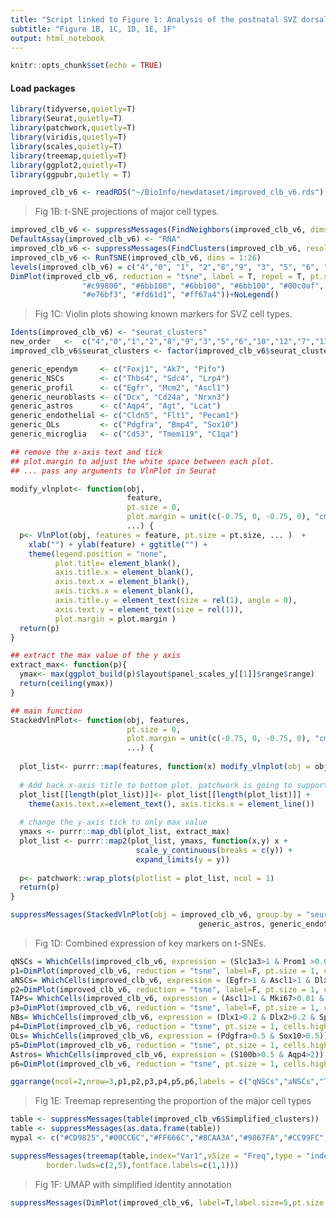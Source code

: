 ---
title: "Script linked to Figure 1: Analysis of the postnatal SVZ dorsal domain cellular composition and differentiation dynamics by large-scale single-cell profiling."
subtitle: "Figure 1B, 1C, 1D, 1E, 1F"
output: html_notebook
---

```{r setup, include=FALSE}
knitr::opts_chunk$set(echo = TRUE)
```

#### Load packages

```{r,warning=FALSE, include=T}
library(tidyverse,quietly=T)
library(Seurat,quietly=T)
library(patchwork,quietly=T)
library(viridis,quietly=T)
library(scales,quietly=T)
library(treemap,quietly=T)
library(ggplot2,quietly=T)
library(ggpubr,quietly = T)
```

```{r,echo=FALSE}
improved_clb_v6 <- readRDS("~/BioInfo/newdataset/improved_clb_v6.rds")
```

> Fig 1B: t-SNE projections of major cell types.

```{r,fig.width=4,fig.height=5 }
improved_clb_v6 <- suppressMessages(FindNeighbors(improved_clb_v6, dims = 1:15, assay = "RNA",verbose = F))
DefaultAssay(improved_clb_v6) <- "RNA"
improved_clb_v6 <- suppressMessages(FindClusters(improved_clb_v6, resolution = 0.5,verbose=F))
improved_clb_v6 <- RunTSNE(improved_clb_v6, dims = 1:26)
levels(improved_clb_v6) = c("4","0", "1", "2","8","9", "3", "5", "6", "10", "12","7", "13", "11", "14")
DimPlot(improved_clb_v6, reduction = "tsne", label = T, repel = T, pt.size = 1.5, cols = c("#f8766d", "#c99800", "#c99800", 
                "#c99800", "#6bb100", "#6bb100", "#6bb100", "#00c0af", "#00c0af", "#00c0af", "#619cff", "#b983ff", 
                "#e76bf3", "#fd61d1", "#ff67a4"))+NoLegend()
```

> Fig 1C: Violin plots showing known markers for SVZ cell types.

```{r,fig.width=7,fig.height=7}
Idents(improved_clb_v6) <- "seurat_clusters"
new_order   <-  c("4","0","1","2","8","9","3","5","6","10","12","7","13","11","14")
improved_clb_v6$seurat_clusters <- factor(improved_clb_v6$seurat_clusters, levels = new_order)

generic_ependym     <- c("Foxj1", "Ak7", "Pifo")
generic_NSCs        <- c("Thbs4", "Sdc4", "Lrp4") 
generic_profil      <- c("Egfr", "Mcm2", "Ascl1")
generic_neuroblasts <- c("Dcx", "Cd24a", "Nrxn3")
generic_astros      <- c("Aqp4", "Agt", "Lcat") 
generic_endothelial <- c("Cldn5", "Flt1", "Pecam1") 
generic_OLs         <- c("Pdgfra", "Bmp4", "Sox10") 
generic_microglia   <- c("Cd53", "Tmem119", "C1qa") 

## remove the x-axis text and tick
## plot.margin to adjust the white space between each plot.
## ... pass any arguments to VlnPlot in Seurat

modify_vlnplot<- function(obj, 
                          feature, 
                          pt.size = 0, 
                          plot.margin = unit(c(-0.75, 0, -0.75, 0), "cm"),
                          ...) {
  p<- VlnPlot(obj, features = feature, pt.size = pt.size, ... )  + 
    xlab("") + ylab(feature) + ggtitle("") + 
    theme(legend.position = "none", 
          plot.title= element_blank(),
          axis.title.x = element_blank(),
          axis.text.x = element_blank(), 
          axis.ticks.x = element_blank(), 
          axis.title.y = element_text(size = rel(1), angle = 0), 
          axis.text.y = element_text(size = rel(1)), 
          plot.margin = plot.margin ) 
  return(p)
}

## extract the max value of the y axis
extract_max<- function(p){
  ymax<- max(ggplot_build(p)$layout$panel_scales_y[[1]]$range$range)
  return(ceiling(ymax))
}

## main function
StackedVlnPlot<- function(obj, features,
                          pt.size = 0, 
                          plot.margin = unit(c(-0.75, 0, -0.75, 0), "cm"),
                          ...) {
  
  plot_list<- purrr::map(features, function(x) modify_vlnplot(obj = obj,feature = x, ...))
  
  # Add back x-axis title to bottom plot. patchwork is going to support this?
  plot_list[[length(plot_list)]]<- plot_list[[length(plot_list)]] +
    theme(axis.text.x=element_text(), axis.ticks.x = element_line())
  
  # change the y-axis tick to only max value 
  ymaxs <- purrr::map_dbl(plot_list, extract_max)
  plot_list <- purrr::map2(plot_list, ymaxs, function(x,y) x + 
                            scale_y_continuous(breaks = c(y)) + 
                            expand_limits(y = y))
  
  p<- patchwork::wrap_plots(plotlist = plot_list, ncol = 1)
  return(p)
}

suppressMessages(StackedVlnPlot(obj = improved_clb_v6, group.by = "seurat_clusters",features = c(generic_ependym, generic_NSCs, generic_profil, generic_neuroblasts, 
                                          generic_astros, generic_endothelial, generic_OLs, generic_microglia)))
```

> Fig 1D: Combined expression of key markers on t-SNEs.

```{r,fig.width=4,fig.height=7}
qNSCs = WhichCells(improved_clb_v6, expression = (Slc1a3>1 & Prom1 >0.6 & Egfr<0.1 & Foxj1<0.1))
p1=DimPlot(improved_clb_v6, reduction = "tsne", label=F, pt.size = 1, cells.highlight= list(qNSCs),cols.highlight = c("#c99800"), cols= "gray75")+NoLegend()
aNSCs= WhichCells(improved_clb_v6, expression = (Egfr>1 & Ascl1>1 & Dlx1<0.01 & Dlx2<0.01)) #1257 and being positive for the embryonic RP and NSC-specific gene signatures  
p2=DimPlot(improved_clb_v6, reduction = "tsne", label=F, pt.size = 1, cells.highlight= list(aNSCs),cols.highlight = c("#9AA500"), cols= "gray75")+NoLegend()
TAPs= WhichCells(improved_clb_v6, expression = (Ascl1>1 & Mki67>0.01 & Gad1<0.1 & Gad2<0.1 & Tbr1<0.1)) #327 too restrictive
p3=DimPlot(improved_clb_v6, reduction = "tsne", label=F, pt.size = 1, cells.highlight= list(TAPs),cols.highlight = c("#36B958"), cols= "gray75")+NoLegend()
NBs= WhichCells(improved_clb_v6, expression = (Dlx1>0.2 & Dlx2>0.2 & Sp8>0.5 & Gad1>0.5 & Gad2>0.5)) #251 
p4=DimPlot(improved_clb_v6, reduction = "tsne", pt.size = 1, cells.highlight = list(NBs), cols.highlight = c("#00c0af"), cols= "gray75")+NoLegend()
OLs= WhichCells(improved_clb_v6, expression = (Pdgfra>0.5 & Sox10>0.5)) #114  
p5=DimPlot(improved_clb_v6, reduction = "tsne", pt.size = 1, cells.highlight = list(OLs), cols.highlight = c("#fd61d1"), cols= "gray75")+NoLegend()
Astros= WhichCells(improved_clb_v6, expression = (S100b>0.5 & Aqp4>2)) #126  
p6=DimPlot(improved_clb_v6, reduction = "tsne", pt.size = 1, cells.highlight = list(Astros), cols.highlight = c("#b983ff"), cols= "gray75")+NoLegend()

ggarrange(ncol=2,nrow=3,p1,p2,p3,p4,p5,p6,labels = c("qNSCs","aNSCs","TAPs","NBs","OLs","Astros"),font.label = list(size = 10, color = "black", face = "bold", family = NULL),align="hv",label.x = 0.4)

```

> Fig 1E: Treemap representing the proportion of the major cell types

```{r,fig.width=4,fig.height=7}
table <- suppressMessages(table(improved_clb_v6$Simplified_clusters))
table <- suppressMessages(as.data.frame(table))
mypal <- c("#CD9825","#00CC6C","#FF666C","#8CAA3A","#9867FA","#CC99FC","#009BFB","#FF64FB","#FF649A")

suppressMessages(treemap(table,index="Var1",vSize = "Freq",type = "index",palette = mypal,border.col=c("white"),
        border.lwds=c(2,5),fontface.labels=c(1,1)))

```

> Fig 1F: UMAP with simplified identity annotation

```{r,fig.width=7,fig.height=6}
suppressMessages(DimPlot(improved_clb_v6, label=T,label.size=5,pt.size = 1,group.by = "Simplified_clusters",cols=c("#CD9825","#5AD5C7","#FF666C","#99A424","#B984FB","#FF64FB","#5AD5C7","#FF649A","#FE57CC")))+NoLegend()
```
